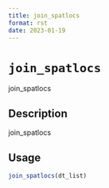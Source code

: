 ```yaml
--- 
title: join_spatlocs 
format: rst 
date: 2023-01-19 
--- 
```

# `join_spatlocs`

join_spatlocs


## Description

join_spatlocs


## Usage

```r
join_spatlocs(dt_list)
```


